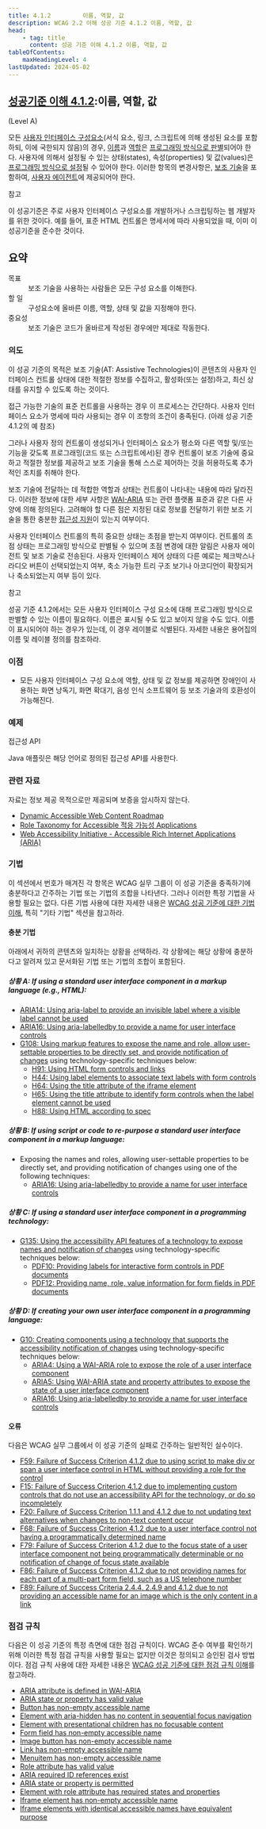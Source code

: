```yaml
---
title: 4.1.2         이름, 역할, 값
description: WCAG 2.2 이해 성공 기준 4.1.2 이름, 역할, 값
head:
    - tag: title
      content: 성공 기준 이해 4.1.2 이름, 역할, 값
tableOfContents:
    maxHeadingLevel: 4
lastUpdated: 2024-05-02
---
```



## [성공기준 이해 4.1.2](https://w3.org/TR/WCAG22#name-role-value):이름, 역할, 값 

(Level A)

<Card title="성공 기준(SC)"></Card>

모든 [사용자 인터페이스 구성요소](../../glossary/user-interface-component)(서식 요소, 링크, 스크립트에 의해 생성된 요소를 포함하되, 이에 국한되지 않음)의 경우, [이름](../../glossary/name)과 [역할](../../glossary/role)은 [프로그래밍 방식으로 판별](../../glossary/programmatically-determined)되어야 한다. 사용자에 의해서 설정될 수 있는 상태(states), 속성(properties) 및 값(values)은 [프로그래밍 방식으로 설정](../../glossary/programmatically-set)될 수 있어야 한다. 이러한 항목의 변경사항은, [보조 기술](../../glossary/assistive-technology)을 포함하여, [사용자 에이전트](../../glossary/user-agent)에 제공되어야 한다.

참고

이 성공기준은 주로 사용자 인터페이스 구성요소를 개발하거나 스크립팅하는 웹 개발자를 위한 것이다. 예를 들어, 표준 HTML 컨트롤은 명세서에 따라 사용되었을 때, 이미 이 성공기준을 준수한 것이다.

## 요약

<dl>
<dt>목표</dt>
<dd>보조 기술을 사용하는 사람들은 모든 구성 요소를 이해한다.</dd>
<dt>할 일</dt>
<dd>구성요소에 올바른 이름, 역할, 상태 및 값을 지정해야 한다.</dd>
<dt>중요성</dt>
<dd>보조 기술은 코드가 올바르게 작성된 경우에만 제대로 작동한다.</dd>
</dl>

### 의도

이 성공 기준의 목적은 보조 기술(AT: Assistive Technologies)이 콘텐츠의 사용자 인터페이스 컨트롤 상태에 대한 적절한 정보를 수집하고, 활성화(또는 설정)하고, 최신 상태를 유지할 수 있도록 하는 것이다.

접근 가능한 기술의 표준 컨트롤을 사용하는 경우 이 프로세스는 간단하다. 사용자 인터페이스 요소가 명세에 따라 사용되는 경우 이 조항의 조건이 충족된다. (아래 성공 기준 4.1.2의 예 참조)

그러나 사용자 정의 컨트롤이 생성되거나 인터페이스 요소가 평소와 다른 역할 및/또는 기능을 갖도록 프로그래밍(코드 또는 스크립트에서)된 경우 컨트롤이 보조 기술에 중요하고 적절한 정보를 제공하고 보조 기술을 통해 스스로 제어하는 것을 허용하도록 추가적인 조치를 취해야 한다.

보조 기술에 전달하는 데 적합한 역할과 상태는 컨트롤이 나타내는 내용에 따라 달라진다. 이러한 정보에 대한 세부 사항은 [WAI-ARIA](https://www.w3.org/TR/wai-aria/) 또는 관련 플랫폼 표준과 같은 다른 사양에 의해 정의된다. 고려해야 할 다른 점은 지정된 대로 정보를 전달하기 위한 보조 기술을 통한 충분한 [접근성 지원](https://www.w3.org/TR/WCAG22/#dfn-accessibility-supported)이 있는지 여부이다.

사용자 인터페이스 컨트롤의 특히 중요한 상태는 초점을 받는지 여부이다. 컨트롤의 초점 상태는 프로그래밍 방식으로 판별될 수 있으며 초점 변경에 대한 알림은 사용자 에이전트 및 보조 기술로 전송된다. 사용자 인터페이스 제어 상태의 다른 예로는 체크박스나 라디오 버튼이 선택되었는지 여부, 축소 가능한 트리 구조 보기나 아코디언이 확장되거나 축소되었는지 여부 등이 있다.

참고

성공 기준 4.1.2에서는 모든 사용자 인터페이스 구성 요소에 대해 프로그래밍 방식으로 판별할 수 있는 이름이 필요하다. 이름은 표시될 수도 있고 보이지 않을 수도 있다. 이름이 표시되어야 하는 경우가 있는데, 이 경우 레이블로 식별된다. 자세한 내용은 용어집의 이름 및 레이블 정의를 참조하라.

### 이점

*   모든 사용자 인터페이스 구성 요소에 역할, 상태 및 값 정보를 제공하면 장애인이 사용하는 화면 낭독기, 화면 확대기, 음성 인식 소프트웨어 등 보조 기술과의 호환성이 가능해진다.

### 예제

접근성 API

Java 애플릿은 해당 언어로 정의된 접근성 API를 사용한다.

### 관련 자료

자료는 정보 제공 목적으로만 제공되며 보증을 암시하지 않는다.

*   [Dynamic Accessible Web Content Roadmap](https://www.w3.org/WAI/PF/roadmap/)
*   [Role Taxonomy for Accessible 적응 가능성 Applications](https://www.w3.org/WAI/PF/GUI/)
*   [Web Accessibility Initiative - Accessible Rich Internet Applications (ARIA)](https://www.w3.org/TR/wai-aria/)

### 기법

이 섹션에서 번호가 매겨진 각 항목은 WCAG 실무 그룹이 이 성공 기준을 충족하기에 충분하다고 간주하는 기법 또는 기법의 조합을 나타낸다. 그러나 이러한 특정 기법을 사용할 필요는 없다. 다른 기법 사용에 대한 자세한 내용은 [WCAG 성공 기준에 대한 기법 이해](../understanding-techniques), 특히 "기타 기법" 섹션을 참고하라.

#### 충분 기법

아래에서 귀하의 콘텐츠와 일치하는 상황을 선택하라. 각 상황에는 해당 상황에 충분하다고 알려져 있고 문서화된 기법 또는 기법의 조합이 포함된다.

##### 상황 A: If using a standard user interface component in a markup language (e.g., HTML):

*   [ARIA14: Using aria-label to provide an invisible label where a visible label cannot be used](https://www.w3.org/WAI/WCAG22/Techniques/aria/ARIA14)
*   [ARIA16: Using aria-labelledby to provide a name for user interface controls](https://www.w3.org/WAI/WCAG22/Techniques/aria/ARIA16)
*   [G108: Using markup features to expose the name and role, allow user-settable properties to be directly set, and provide notification of changes](https://www.w3.org/WAI/WCAG22/Techniques/general/G108) using technology-specific techniques below:
    *   [H91: Using HTML form controls and links](https://www.w3.org/WAI/WCAG22/Techniques/html/H91)
    *   [H44: Using label elements to associate text labels with form controls](https://www.w3.org/WAI/WCAG22/Techniques/html/H44)
    *   [H64: Using the title attribute of the iframe element](https://www.w3.org/WAI/WCAG22/Techniques/html/H64)
    *   [H65: Using the title attribute to identify form controls when the label element cannot be used](https://www.w3.org/WAI/WCAG22/Techniques/html/H65)
    *   [H88: Using HTML according to spec](https://www.w3.org/WAI/WCAG22/Techniques/html/H88)

##### 상황 B: If using script or code to re-purpose a standard user interface component in a markup language:

*   Exposing the names and roles, allowing user-settable properties to be directly set, and providing notification of changes using one of the following techniques:
    *   [ARIA16: Using aria-labelledby to provide a name for user interface controls](https://www.w3.org/WAI/WCAG22/Techniques/aria/ARIA16)

##### 상황 C: If using a standard user interface component in a programming technology:

*   [G135: Using the accessibility API features of a technology to expose names and notification of changes](https://www.w3.org/WAI/WCAG22/Techniques/general/G135) using technology-specific techniques below:
    *   [PDF10: Providing labels for interactive form controls in PDF documents](https://www.w3.org/WAI/WCAG22/Techniques/pdf/PDF10)
    *   [PDF12: Providing name, role, value information for form fields in PDF documents](https://www.w3.org/WAI/WCAG22/Techniques/pdf/PDF12)

##### 상황 D: If creating your own user interface component in a programming language:

*   [G10: Creating components using a technology that supports the accessibility notification of changes](https://www.w3.org/WAI/WCAG22/Techniques/general/G10) using technology-specific techniques below:
    *   [ARIA4: Using a WAI-ARIA role to expose the role of a user interface component](https://www.w3.org/WAI/WCAG22/Techniques/aria/ARIA4)
    *   [ARIA5: Using WAI-ARIA state and property attributes to expose the state of a user interface component](https://www.w3.org/WAI/WCAG22/Techniques/aria/ARIA5)
    *   [ARIA16: Using aria-labelledby to provide a name for user interface controls](https://www.w3.org/WAI/WCAG22/Techniques/aria/ARIA16)

#### 오류

다음은 WCAG 실무 그룹에서 이 성공 기준의 실패로 간주하는 일반적인 실수이다.

*   [F59: Failure of Success Criterion 4.1.2 due to using script to make div or span a user interface control in HTML without providing a role for the control](https://www.w3.org/WAI/WCAG22/Techniques/failures/F59)
*   [F15: Failure of Success Criterion 4.1.2 due to implementing custom controls that do not use an accessibility API for the technology, or do so incompletely](https://www.w3.org/WAI/WCAG22/Techniques/failures/F15)
*   [F20: Failure of Success Criterion 1.1.1 and 4.1.2 due to not updating text alternatives when changes to non-text content occur](https://www.w3.org/WAI/WCAG22/Techniques/failures/F20)
*   [F68: Failure of Success Criterion 4.1.2 due to a user interface control not having a programmatically determined name](https://www.w3.org/WAI/WCAG22/Techniques/failures/F68)
*   [F79: Failure of Success Criterion 4.1.2 due to the focus state of a user interface component not being programmatically determinable or no notification of change of focus state available](https://www.w3.org/WAI/WCAG22/Techniques/failures/F79)
*   [F86: Failure of Success Criterion 4.1.2 due to not providing names for each part of a multi-part form field, such as a US telephone number](https://www.w3.org/WAI/WCAG22/Techniques/failures/F86)
*   [F89: Failure of Success Criteria 2.4.4, 2.4.9 and 4.1.2 due to not providing an accessible name for an image which is the only content in a link](https://www.w3.org/WAI/WCAG22/Techniques/failures/F89)

### 점검 규칙

다음은 이 성공 기준의 특정 측면에 대한 점검 규칙이다. WCAG 준수 여부를 확인하기 위해 이러한 특정 점검 규칙을 사용할 필요는 없지만 이것은 정의되고 승인된 검사 방법이다. 점검 규칙 사용에 대한 자세한 내용은 [WCAG 성공 기준에 대한 점검 규칙 이해](understanding-act-rules.html)를 참고하라.

*   [ARIA attribute is defined in WAI-ARIA](https://www.w3.org/WAI/standards-guidelines/act/rules/5f99a7/)
*   [ARIA state or property has valid value](https://www.w3.org/WAI/standards-guidelines/act/rules/6a7281/)
*   [Button has non-empty accessible name](https://www.w3.org/WAI/standards-guidelines/act/rules/97a4e1/)
*   [Element with aria-hidden has no content in sequential focus navigation](https://www.w3.org/WAI/standards-guidelines/act/rules/6cfa84/)
*   [Element with presentational children has no focusable content](https://www.w3.org/WAI/standards-guidelines/act/rules/307n5z/)
*   [Form field has non-empty accessible name](https://www.w3.org/WAI/standards-guidelines/act/rules/e086e5/)
*   [Image button has non-empty accessible name](https://www.w3.org/WAI/standards-guidelines/act/rules/59796f/)
*   [Link has non-empty accessible name](https://www.w3.org/WAI/standards-guidelines/act/rules/c487ae/)
*   [Menuitem has non-empty accessible name](https://www.w3.org/WAI/standards-guidelines/act/rules/m6b1q3/)
*   [Role attribute has valid value](https://www.w3.org/WAI/standards-guidelines/act/rules/674b10/)
*   [ARIA required ID references exist](https://www.w3.org/WAI/standards-guidelines/act/rules/in6db8/proposed/)
*   [ARIA state or property is permitted](https://www.w3.org/WAI/standards-guidelines/act/rules/5c01ea/proposed/)
*   [Element with role attribute has required states and properties](https://www.w3.org/WAI/standards-guidelines/act/rules/4e8ab6/proposed/)
*   [Iframe element has non-empty accessible name](https://www.w3.org/WAI/standards-guidelines/act/rules/cae760/proposed/)
*   [Iframe elements with identical accessible names have equivalent purpose](https://www.w3.org/WAI/standards-guidelines/act/rules/4b1c6c/proposed/)

